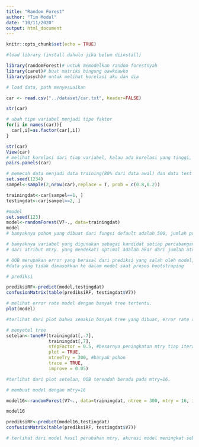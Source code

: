 ```yaml
---
title: "Random Forest"
author: "Tim Modul"
date: "10/11/2020"
output: html_document
---
```


```r
knitr::opts_chunk$set(echo = TRUE)
```


```r
#load library (install dahulu jika belum diinstall)

library(randomForest)# untuk memodelkan random forestnyah
library(caret)# buat matriks bingung oawkoawko
library(psych)# untuk melihat korelasi aku dan dia

# load data, path menyesuaikan

car <- read.csv("../dataset/car.txt", header=FALSE)

```

```r
str(car)

# ubah tipe variabel menjadi tipe faktor
for(i in names(car)){
  car[,i]=as.factor(car[,i])
}

str(car)
View(car)
# melihat korelasi dari tiap variabel, kalau ada korelasi yang tinggi, hilangkan salah satu variabel
pairs.panels(car)

```

```r
# memecah data menjadi data training(80% dari data awal) dan data test (20% dari data awal)
set.seed(1234)
sampel<-sample(2,nrow(car),replace = T, prob = c(0.8,0.2))

trainingdat<-car[sampel==1, ]
testingdat<-car[sampel==2, ]

#model
set.seed(123)   
model<-randomForest(V7~., data=trainingdat)
model
# banyaknya pohon yang dibuat dari fungsi default adalah 500, jumlah pohon bisa diganti dari atribut ntree

# banyaknya variabel yang digunakan sebagai kandidat setiap percabangan node. pada fungsi default adalah 2, bisa diganti
# dari atribut mtry. yang mendekati optimal adalah akar dari jumlah atribut.

# OOB merupakan error yang berasal dari prediksi yang salah oleh model, di mana data yang diprediksi adalah
#data yang tidak dimasukkan ke dalam model saat proses bootstraping


```
```r
# prediksi

prediksiRF<-predict(model,testingdat)
confusionMatrix(table(prediksiRF, testingdat$V7))

# melihat error rate model dengan banyak tree tertentu.
plot(model)

#terlihat dari plot bahwa semakin banyak tree yang dibuat, error rate semakin asimptotik dengan nilai error tertentu
```
```r
# menyetel tree
setelan<-tuneRF(trainingdat[,-7],
                trainingdat[,7], 
                stepFactor = 0.5, #besarnya peningkatan mtry tiap iterasi
                plot = TRUE, 
                ntreeTry = 300, #banyak pohon
                trace = TRUE,  
                improve = 0.05)

#terlihat dari plot setelan, OOB terendah berada pada mtry=16.
```
```r
# membuat model dengan mtry=16

model16<-randomForest(V7~., data=trainingdat, ntree = 300, mtry = 16, importance = TRUE, proximity = TRUE)

model16

prediksiRF<-predict(model16,testingdat)
confusionMatrix(table(prediksiRF, testingdat$V7))

# terlihat dari model hasil perubahan mtry, akurasi model meningkat sebanyak 5%
```


